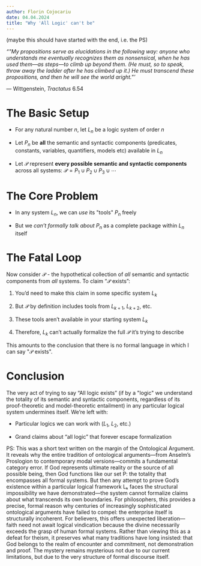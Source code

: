 ```yaml
---
author: Florin Cojocariu
date: 04.04.2024
title: "Why 'All Logic' can't be"
---
```


(maybe this should have started with the end, i.e. the PS) 

::: epigraph
*"\"My propositions serve as elucidations in the following way: anyone
who understands me eventually recognizes them as nonsensical, when he
has used them---as steps---to climb up beyond them. (He must, so to
speak, throw away the ladder after he has climbed up it.) He must
transcend these propositions, and then he will see the world aright.\"'*

--- Wittgenstein, *Tractatus* 6.54
:::

# The Basic Setup

- For any natural number $n$, let $L_n$ be a logic system of order $n$

- Let $P_n$ be **all** the semantic and syntactic components
  (predicates, constants, variables, quantifiers, models etc) available
  in $L_n$

- Let $\mathscr{P}$ represent **every possible semantic and syntactic
  components** across all systems:
  $\mathscr{P}= P_1 \cup P_2 \cup P_3 \cup \cdots$

# The Core Problem

- In any system $L_n$, we can *use* its \"tools\" $P_n$ freely

- But we *can't formally talk about* $P_n$ as a complete package within
  $L_n$ itself

# The Fatal Loop

Now consider $\mathscr{P}$ - the hypothetical collection of *all*
semantic and syntactic components from *all* systems. To claim
"$\mathscr{P}$ exists":

1.  You'd need to make this claim in some specific system $L_k$

2.  But $\mathscr{P}$ by definition includes tools from $L_{k+1}$,
    $L_{k+2}$, etc.

3.  These tools aren't available in your starting system $L_k$

4.  Therefore, $L_k$ can't actually formalize the full $\mathscr{P}$
    it's trying to describe

This amounts to the conclusion that there is no formal language in which
I can say \"$\mathscr{P}$ exists\".

# Conclusion

The very act of trying to say "All logic exists" (if by a \"logic\" we
understand the totality of its semantic and syntactic components,
regardless of its proof-theoretic and model-theoretic entailment) in any
particular logical system undermines itself. We're left with:

- Particular logics we can work with ($L_1$, $L_2$, etc.)

- Grand claims about "all logic" that forever escape formalization

PS: This was a short text written on the margin of the Ontological Argument. It reveals why the entire tradition of ontological arguments—from Anselm's Proslogion to contemporary modal versions—commits a fundamental category error. If God represents ultimate reality or the source of all possible being, then God functions like our set P: the totality that encompasses all formal systems. But then any attempt to prove God's existence within a particular logical framework Lₖ faces the structural impossibility we have demonstrated—the system cannot formalize claims about what transcends its own boundaries. For philosophers, this provides a precise, formal reason why centuries of increasingly sophisticated ontological arguments have failed to compel: the enterprise itself is structurally incoherent. For believers, this offers unexpected liberation—faith need not await logical vindication because the divine necessarily exceeds the grasp of human formal systems. Rather than viewing this as a defeat for theism, it preserves what many traditions have long insisted: that God belongs to the realm of encounter and commitment, not demonstration and proof. The mystery remains mysterious not due to our current limitations, but due to the very structure of formal discourse itself.
